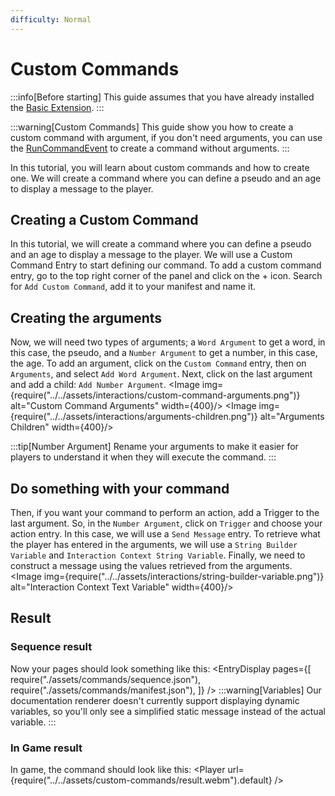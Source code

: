 ```yaml
---
difficulty: Normal
---
```



# Custom Commands
:::info[Before starting]
This guide assumes that you have already installed the [Basic Extension](../../02-getting-started/01-installation.mdx#basic-extension).
:::

:::warning[Custom Commands]
This guide show you how to create a custom command with argument, if you don't need arguments, you can use the [RunCommandEvent](../../../adapters/BasicAdapter/entries/event/on_run_command.mdx) to create a command without arguments.
:::

In this tutorial, you will learn about custom commands and how to create one. We will create a command where you can define a pseudo and an age to display a message to the player.

## Creating a Custom Command
In this tutorial, we will create a command where you can define a pseudo and an age to display a message to the player. We will use a Custom Command Entry to start defining our command.
To add a custom command entry, go to the top right corner of the panel and click on the + icon. Search for `Add Custom Command`, add it to your manifest and name it.
<EntrySearch entryName="custom_command" />

## Creating the arguments
Now, we will need two types of arguments; a `Word Argument` to get a word, in this case, the pseudo, and a `Number Argument` to get a number, in this case, the age.
To add an argument, click on the `Custom Command` entry, then on `Arguments`, and select `Add Word Argument`. Next, click on the last argument and add a child: `Add Number Argument`.
<Image img={require("../../assets/interactions/custom-command-arguments.png")} alt="Custom Command Arguments" width={400}/>
<Image img={require("../../assets/interactions/arguments-children.png")} alt="Arguments Children" width={400}/>

:::tip[Number Argument]
Rename your arguments to make it easier for players to understand it when they will execute the command.
:::

## Do something with your command
Then, if you want your command to perform an action, add a Trigger to the last argument. So, in the `Number Argument`, click on `Trigger` and choose your action entry. In this case, we will use a `Send Message` entry.
To retrieve what the player has entered in the arguments, we will use a `String Builder Variable` and `Interaction Context String Variable`. Finally, we need to construct a message using the values retrieved from the arguments.
<Image img={require("../../assets/interactions/string-builder-variable.png")} alt="Interaction Context Text Variable" width={400}/>


## Result

### Sequence result
Now your pages should look something like this:
<EntryDisplay pages={[
    require("./assets/commands/sequence.json"),
    require("./assets/commands/manifest.json"),
]} />
:::warning[Variables]
Our documentation renderer doesn't currently support displaying dynamic variables, so you'll only see a simplified static message instead of the actual variable.
:::

### In Game result
In game, the command should look like this:
<Player url={require("../../assets/custom-commands/result.webm").default} />

